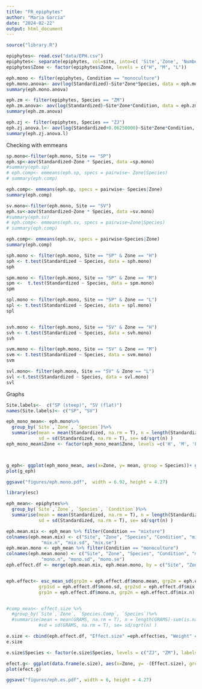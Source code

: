 ```yaml
---
title: "FR_epiphytes"
author: "Maria Garcia"
date: "2024-02-22"
output: html_document
---
```


```r
source("library.R")
```

```r
epiphytes<- read.csv("data/EPH.csv")
epiphytes<- separate(epiphytes, col=site, into=c( 'Site','Zone', 'Number', 'Species'))
epiphytes$Zone <- factor(epiphytes$Zone, levels = c("H", "M", "L"))

eph.mono <- filter(epiphytes, Condition == "monoculture")
eph.mono.anova<- aov(log(Standardized)~Site*Zone*Species, data = eph.mono)
summary(eph.mono.anova)

eph.zm <- filter(epiphytes, Species == "ZM")
eph.zm.anova<- aov(log(Standardized)~Site*Zone*Condition, data = eph.zm)
summary(eph.zm.anova)

eph.zj <- filter(epiphytes, Species == "ZJ")
eph.zj.anova.l<- aov(log(Standardized+0.06250000)~Site*Zone*Condition, data = eph.zj)
summary(eph.zj.anova.l)

```

Checking with emmeans
```r
sp.mono<-filter(eph.mono, Site == "SP")
eph.sp<-aov(Standardized~Zone * Species, data =sp.mono)
#summary(eph.sp)
# eph.comp<- emmeans(eph.sp, specs = pairwise~ Zone|Species)
# summary(eph.comp)

eph.comp<- emmeans(eph.sp, specs = pairwise~ Species|Zone)
summary(eph.comp)

sv.mono<-filter(eph.mono, Site == "SV")
eph.sv<-aov(Standardized~Zone * Species, data =sv.mono)
#summary(eph.sv)
# eph.comp<- emmeans(eph.sv, specs = pairwise~Zone|Species)
# summary(eph.comp)

eph.comp<- emmeans(eph.sv, specs = pairwise~Species|Zone)
summary(eph.comp)
```


```r
sph.mono <- filter(eph.mono, Site == "SP" & Zone == "H")
sph <- t.test(Standardized ~ Species, data = sph.mono)
sph 

spm.mono <- filter(eph.mono, Site == "SP" & Zone == "M")
spm <-  t.test(Standardized ~ Species, data = spm.mono)
spm

spl.mono <- filter(eph.mono, Site == "SP" & Zone == "L")
spl <- t.test(Standardized ~ Species, data = spl.mono)
spl


svh.mono <- filter(eph.mono, Site == "SV" & Zone == "H")
svh <- t.test(Standardized ~ Species, data = svh.mono)
svh

svm.mono <- filter(eph.mono, Site == "SV" & Zone == "M")
svm <- t.test(Standardized ~ Species, data = svm.mono)
svm

svl.mono<- filter(eph.mono, Site == "SV" & Zone == "L")
svl <-t.test(Standardized ~ Species, data = svl.mono)
svl
```
  
  Graphs 
```r


Site.labels<-  c("SP (steep)", "SV (flat)")
names(Site.labels)<- c("SP", "SV")

eph_mono_mean<- eph.mono%>%
  group_by(`Site`,`Zone`, `Species`)%>%
  summarise(mean = mean(Standardized, na.rm = T), n = length(Standardized)-sum(is.na(Standardized)), 
            sd = sd(Standardized, na.rm = T), se= sd/sqrt(n) )
eph_mono_mean$Zone <- factor(eph_mono_mean$Zone, levels =c('H', 'M', 'L') )



g_eph<- ggplot(eph_mono_mean, aes(x=Zone, y= mean, group = Species))+ geom_errorbar(aes(ymax = mean+se, ymin = mean-se, width= 0.5), position= position_dodge(0.5))+ geom_line(position= position_dodge(0.5), size=0.25, show.legend = FALSE)+geom_point(stat="identity", position= position_dodge(width = 0.5), aes(fill = Species, shape = Species), size =4, show.legend = FALSE)+ xlab("Zone")+ylab("Epiphyte Load")+ facet_grid(col= vars(Site), labeller = labeller(Site = Site.labels))+  scale_x_discrete(labels=c("High", "Mid", "Low"))+ theme(axis.text.x = element_text(angle = 45, vjust = 0.75)) + scale_shape_manual(values= c(1,16), name = "Species Composition", labels = c("Zj monoculture","Zm monoculture"))+ theme_better + scale_fill_manual(values = c("white", "black"), labels = c("Zj","Zm"))  + scale_shape_manual(values = c(22, 25))
plot(g_eph)

ggsave("figures/eph.mono.pdf",  width = 6.92, height = 4.27)
```



```r
library(esc)

eph_mean<- epiphytes%>%
  group_by(`Site`,`Zone`, `Species`, `Condition`)%>%
  summarise(mean = mean(Standardized, na.rm = T), n = length(Standardized)-sum(is.na(Standardized)), 
            sd = sd(Standardized, na.rm = T), se= sd/sqrt(n) )

eph.mean.mix <- eph_mean %>% filter(Condition == "mixture")
colnames(eph.mean.mix) <- c("Site", "Zone", "Species", "Condition", "mix.mean", 
             "mix.n", "mix.sd", "mix.se")
eph.mean.mono <- eph_mean %>% filter(Condition == "monoculture")
colnames(eph.mean.mono) <- c("Site", "Zone", "Species", "Condition", "mono.mean", 
             "mono.n", "mono.sd", "mono.se")
eph.effect.df <- merge(eph.mean.mix, eph.mean.mono, by = c("Site", "Zone", "Species"))


eph.effect<- esc_mean_sd(grp1m = eph.effect.df$mono.mean, grp2m = eph.effect.df$mix.mean,
            grp1sd = eph.effect.df$mono.sd, grp2sd = eph.effect.df$mix.sd, 
            grp1n = eph.effect.df$mono.n, grp2n = eph.effect.df$mix.n)


#comp_mean<- effect.size %>%
  #group_by(`Site`,`Zone`, `Species.Comp`, `Species`)%>%
  #summarise(mean = mean(GRAMS, na.rm = T), n = length(GRAMS)-sum(is.na(GRAMS)), 
            #sd = sd(GRAMS, na.rm = T), se= sd/sqrt(n) )

e.size <- cbind(eph.effect.df, "Effect.size" =eph.effect$es, "Weight" = eph.effect$w, "Lower.CI" = eph.effect$ci.lo, "Upper.CI" = eph.effect$ci.hi)
e.size


```


```r
e.size$Species <- factor(e.size$Species, levels = c("ZJ", "ZM"), labels = c("Non-native", "Native"))

efect.g<- ggplot(data.frame(e.size), aes(x=Zone, y= -(Effect.size), group = Site))+ geom_errorbar(aes(ymax = -(Upper.CI), ymin = -(Lower.CI), width= 0.5), position= position_dodge(0.5))+ geom_line(position= position_dodge(0.5), size=0.25, show.legend = FALSE)+ xlab("Zone")+ylab("Effect Size")+ facet_grid(col= vars(Species), labeller = labeller(Species = Species.labels))+  scale_x_discrete(labels=c("High", "Mid", "Low"))+ theme(axis.text.x = element_text(angle = 45, vjust = 0.75)) + theme_better +geom_hline(yintercept=0, linetype="dashed", color = "red") +geom_point(stat="identity", position= position_dodge(width = 0.5), aes(shape = Site, fill = Species), size = 4,show.legend = FALSE) + ylim(c(-5.5, 3)) + scale_shape_manual(values = c(22, 25)) +  scale_fill_manual(values = c("white", "black")) 
plot(efect.g) 

ggsave("figures/eph.es.pdf", width = 6, height = 4.27)
```


